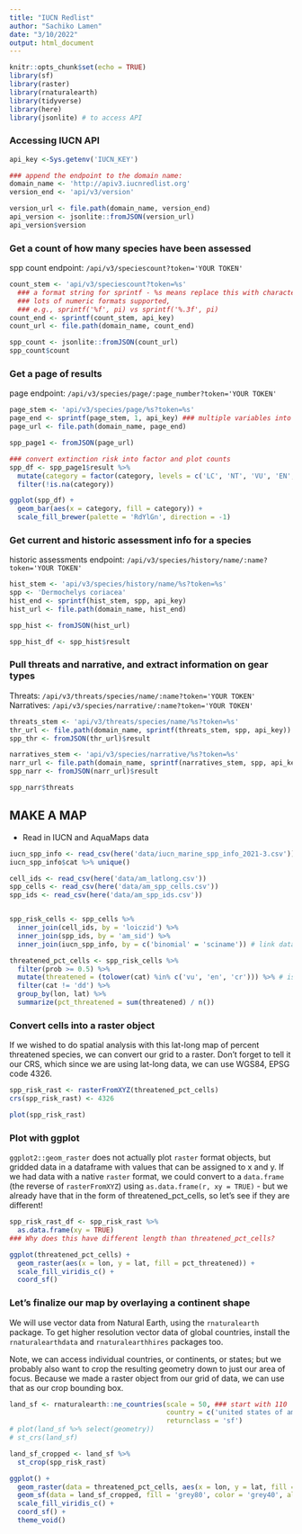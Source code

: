 ```yaml
---
title: "IUCN Redlist"
author: "Sachiko Lamen"
date: "3/10/2022"
output: html_document
---
```


```r
knitr::opts_chunk$set(echo = TRUE)
library(sf)
library(raster)
library(rnaturalearth)
library(tidyverse)
library(here)
library(jsonlite) # to access API
```

### Accessing IUCN API
```r
api_key <-Sys.getenv('IUCN_KEY')
```


```r
### append the endpoint to the domain name: 
domain_name <- 'http://apiv3.iucnredlist.org'
version_end <- 'api/v3/version'

version_url <- file.path(domain_name, version_end)
api_version <- jsonlite::fromJSON(version_url)
api_version$version
```
### Get a count of how many species have been assessed

spp count endpoint: `/api/v3/speciescount?token='YOUR TOKEN'`
```r
count_stem <- 'api/v3/speciescount?token=%s' 
  ### a format string for sprintf - %s means replace this with character string var;
  ### lots of numeric formats supported, 
  ### e.g., sprintf('%f', pi) vs sprintf('%.3f', pi)
count_end <- sprintf(count_stem, api_key)
count_url <- file.path(domain_name, count_end)

spp_count <- jsonlite::fromJSON(count_url)
spp_count$count
```

### Get a page of results

page endpoint: `/api/v3/species/page/:page_number?token='YOUR TOKEN'`
```r
page_stem <- 'api/v3/species/page/%s?token=%s'
page_end <- sprintf(page_stem, 1, api_key) ### multiple variables into format string
page_url <- file.path(domain_name, page_end)

spp_page1 <- fromJSON(page_url)

### convert extinction risk into factor and plot counts
spp_df <- spp_page1$result %>%
  mutate(category = factor(category, levels = c('LC', 'NT', 'VU', 'EN', 'CR', 'EX'))) %>%
  filter(!is.na(category))

ggplot(spp_df) +
  geom_bar(aes(x = category, fill = category)) +
  scale_fill_brewer(palette = 'RdYlGn', direction = -1)
```

### Get current and historic assessment info for a species

historic assessments endpoint: `/api/v3/species/history/name/:name?token='YOUR TOKEN'`

```r
hist_stem <- 'api/v3/species/history/name/%s?token=%s'
spp <- 'Dermochelys coriacea'
hist_end <- sprintf(hist_stem, spp, api_key)
hist_url <- file.path(domain_name, hist_end)

spp_hist <- fromJSON(hist_url)

spp_hist_df <- spp_hist$result
```

### Pull threats and narrative, and extract information on gear types

Threats: `/api/v3/threats/species/name/:name?token='YOUR TOKEN'`
Narratives: `/api/v3/species/narrative/:name?token='YOUR TOKEN'`
```r
threats_stem <- 'api/v3/threats/species/name/%s?token=%s'
thr_url <- file.path(domain_name, sprintf(threats_stem, spp, api_key))
spp_thr <- fromJSON(thr_url)$result

narratives_stem <- 'api/v3/species/narrative/%s?token=%s'
narr_url <- file.path(domain_name, sprintf(narratives_stem, spp, api_key))
spp_narr <- fromJSON(narr_url)$result

spp_narr$threats
```

## MAKE A MAP
- Read in IUCN and AquaMaps data

```r
iucn_spp_info <- read_csv(here('data/iucn_marine_spp_info_2021-3.csv'))
iucn_spp_info$cat %>% unique()

cell_ids <- read_csv(here('data/am_latlong.csv'))
spp_cells <- read_csv(here('data/am_spp_cells.csv'))
spp_ids <- read_csv(here('data/am_spp_ids.csv'))


spp_risk_cells <- spp_cells %>%
  inner_join(cell_ids, by = 'loiczid') %>%
  inner_join(spp_ids, by = 'am_sid') %>%
  inner_join(iucn_spp_info, by = c('binomial' = 'sciname')) # link dataframes on column names that dont match but have the same contents :)

threatened_pct_cells <- spp_risk_cells %>%
  filter(prob >= 0.5) %>%
  mutate(threatened = (tolower(cat) %in% c('vu', 'en', 'cr'))) %>% # is this lowercase categry in this vector -- returns column threatened with values of true or false
  filter(cat != 'dd') %>%
  group_by(lon, lat) %>%
  summarize(pct_threatened = sum(threatened) / n())
```

### Convert cells into a raster object

If we wished to do spatial analysis with this lat-long map of percent threatened species, we can convert our grid to a raster.  Don't forget to tell it our CRS, which since we are using lat-long data, we can use WGS84, EPSG code 4326.

```r
spp_risk_rast <- rasterFromXYZ(threatened_pct_cells)
crs(spp_risk_rast) <- 4326

plot(spp_risk_rast)
```

### Plot with ggplot

`ggplot2::geom_raster` does not actually plot `raster` format objects, but gridded data in a dataframe with values that can be assigned to x and y.  If we had data with a native `raster` format, we could convert to a `data.frame` (the reverse of `rasterFromXYZ`) using `as.data.frame(r, xy = TRUE)` - but we already have that in the form of threatened_pct_cells, so let's see if they are different!  

```r
spp_risk_rast_df <- spp_risk_rast %>%
  as.data.frame(xy = TRUE)
### Why does this have different length than threatened_pct_cells?

ggplot(threatened_pct_cells) +
  geom_raster(aes(x = lon, y = lat, fill = pct_threatened)) +
  scale_fill_viridis_c() +
  coord_sf()
```

### Let's finalize our map by overlaying a continent shape

We will use vector data from Natural Earth, using the `rnaturalearth` package.  To get higher resolution vector data of global countries, install the `rnaturalearthdata` and `rnaturalearthhires` packages too.

Note, we can access individual countries, or continents, or states; but we probably also want to crop the resulting geometry down to just our area of focus.  Because we made a raster object from our grid of data, we can use that as our crop bounding box.

```r
land_sf <- rnaturalearth::ne_countries(scale = 50, ### start with 110
                                       country = c('united states of america', 'mexico'),
                                       returnclass = 'sf')
# plot(land_sf %>% select(geometry))
# st_crs(land_sf)

land_sf_cropped <- land_sf %>%
  st_crop(spp_risk_rast)

ggplot() +
  geom_raster(data = threatened_pct_cells, aes(x = lon, y = lat, fill = pct_threatened)) +
  geom_sf(data = land_sf_cropped, fill = 'grey80', color = 'grey40', alpha = .5) +
  scale_fill_viridis_c() +
  coord_sf() +
  theme_void()

```



